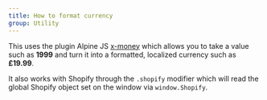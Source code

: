```yaml
---
title: How to format currency
group: Utility
---
```


This uses the plugin Alpine JS [x-money](https://github.com/markmead/alpinejs-money) which allows you to take a value such as **1999** and turn it into a formatted, localized currency such as **£19.99**.

It also works with Shopify through the `.shopify` modifier which will read the global Shopify object set on the window via `window.Shopify`.
